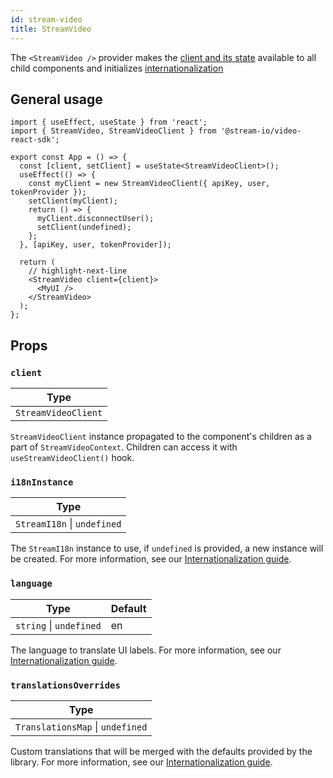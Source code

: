 ```yaml
---
id: stream-video
title: StreamVideo
---
```


The `<StreamVideo />` provider makes the [client and its state](../../../guides/call-and-participant-state) available to all child components and initializes [internationalization](../../../advanced/i18n/)

## General usage

```tsx
import { useEffect, useState } from 'react';
import { StreamVideo, StreamVideoClient } from '@stream-io/video-react-sdk';

export const App = () => {
  const [client, setClient] = useState<StreamVideoClient>();
  useEffect(() => {
    const myClient = new StreamVideoClient({ apiKey, user, tokenProvider });
    setClient(myClient);
    return () => {
      myClient.disconnectUser();
      setClient(undefined);
    };
  }, [apiKey, user, tokenProvider]);

  return (
    // highlight-next-line
    <StreamVideo client={client}>
      <MyUI />
    </StreamVideo>
  );
};
```

## Props

### `client`

| Type                |
| ------------------- |
| `StreamVideoClient` |

`StreamVideoClient` instance propagated to the component's children as a part of `StreamVideoContext`. Children can access it with `useStreamVideoClient()` hook.

### `i18nInstance`

| Type                        |
| --------------------------- |
| `StreamI18n` \| `undefined` |

The `StreamI18n` instance to use, if `undefined` is provided, a new instance will be created. For more information, see our [Internationalization guide](../../../advanced/i18n/).

### `language`

| Type                    | Default |
| ----------------------- | ------- |
| `string` \| `undefined` | en      |

The language to translate UI labels. For more information, see our [Internationalization guide](../../../advanced/i18n/).

### `translationsOverrides`

| Type                             |
| -------------------------------- |
| `TranslationsMap` \| `undefined` |

Custom translations that will be merged with the defaults provided by the library. For more information, see our [Internationalization guide](../../../advanced/i18n/).
